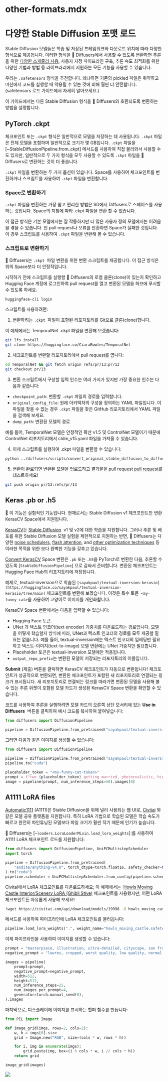 # other-formats.mdx

<!--Copyright 2023 The HuggingFace Team. All rights reserved.

Licensed under the Apache License, Version 2.0 (the "License"); you may not use this file except in compliance with
the License. You may obtain a copy of the License at

http://www.apache.org/licenses/LICENSE-2.0

Unless required by applicable law or agreed to in writing, software distributed under the License is distributed on
an "AS IS" BASIS, WITHOUT WARRANTIES OR CONDITIONS OF ANY KIND, either express or implied. See the License for the
specific language governing permissions and limitations under the License.
-->

# 다양한 Stable Diffusion 포맷 로드

Stable Diffusion 모델들은 학습 및 저장된 프레임워크와 다운로드 위치에 따라 다양한 형식으로 제공됩니다. 이러한 형식을 🤗 Diffusers에서 사용할 수 있도록 변환하면 추론을 위한 [다양한 스케줄러 사용](schedulers), 사용자 지정 파이프라인 구축, 추론 속도 최적화를 위한 다양한 기법과 방법 등 라이브러리에서 지원하는 모든 기능을 사용할 수 있습니다.

<Tip>

우리는 `.safetensors` 형식을 추천합니다. 왜냐하면 기존의 pickled 파일은 취약하고 머신에서 코드를 실행할 때 악용될 수 있는 것에 비해 훨씬 더 안전합니다. (safetensors 로드 가이드에서 자세히 알아보세요.)

</Tip>

이 가이드에서는 다른 Stable Diffusion 형식을 🤗 Diffusers와 호환되도록 변환하는 방법을 설명합니다.

## PyTorch .ckpt

체크포인트 또는 `.ckpt` 형식은 일반적으로 모델을 저장하는 데 사용됩니다. `.ckpt` 파일은 전체 모델을 포함하며 일반적으로 크기가 몇 GB입니다. `.ckpt` 파일을 [~StableDiffusionPipeline.from_ckpt] 메서드를 사용하여 직접 불러와서 사용할 수도 있지만, 일반적으로 두 가지 형식을 모두 사용할 수 있도록 `.ckpt` 파일을 🤗 Diffusers로 변환하는 것이 더 좋습니다.

`.ckpt` 파일을 변환하는 두 가지 옵션이 있습니다. Space를 사용하여 체크포인트를 변환하거나 스크립트를 사용하여 `.ckpt` 파일을 변환합니다.

### Space로 변환하기

`.ckpt` 파일을 변환하는 가장 쉽고 편리한 방법은 SD에서 Diffusers로 스페이스를 사용하는 것입니다. Space의 지침에 따라 .ckpt 파일을 변환 할 수 있습니다.

이 접근 방식은 기본 모델에서는 잘 작동하지만 더 많은 사용자 정의 모델에서는 어려움을 겪을 수 있습니다. 빈 pull request나 오류를 반환하면 Space가 실패한 것입니다.
이 경우 스크립트를 사용하여 `.ckpt` 파일을 변환해 볼 수 있습니다.

### 스크립트로 변환하기

🤗 Diffusers는 `.ckpt`  파일 변환을 위한 변환 스크립트를 제공합니다. 이 접근 방식은 위의 Space보다 더 안정적입니다.

시작하기 전에 스크립트를 실행할 🤗 Diffusers의 로컬 클론(clone)이 있는지 확인하고 Hugging Face 계정에 로그인하여 pull request를 열고 변환된 모델을 허브에 푸시할 수 있도록 하세요.

```bash
huggingface-cli login
```

스크립트를 사용하려면:

1. 변환하려는 `.ckpt`  파일이 포함된 리포지토리를 Git으로 클론(clone)합니다.

이 예제에서는 TemporalNet .ckpt 파일을 변환해 보겠습니다:

```bash
git lfs install
git clone https://huggingface.co/CiaraRowles/TemporalNet
```

2. 체크포인트를 변환할 리포지토리에서 pull request를 엽니다:

```bash
cd TemporalNet && git fetch origin refs/pr/13:pr/13
git checkout pr/13
```

3. 변환 스크립트에서 구성할 입력 인수는 여러 가지가 있지만 가장 중요한 인수는 다음과 같습니다:

- `checkpoint_path`: 변환할 `.ckpt` 파일의 경로를 입력합니다.
- `original_config_file`: 원래 아키텍처의 구성을 정의하는 YAML 파일입니다. 이 파일을 찾을 수 없는 경우 `.ckpt` 파일을 찾은 GitHub 리포지토리에서 YAML 파일을 검색해 보세요.
- `dump_path`: 변환된 모델의 경로

예를 들어, TemporalNet 모델은 안정적인 확산 v1.5 및 ControlNet 모델이기 때문에 ControlNet 리포지토리에서 cldm_v15.yaml 파일을 가져올 수 있습니다.

4. 이제 스크립트를 실행하여 .ckpt 파일을 변환할 수 있습니다:

```bash
python ../diffusers/scripts/convert_original_stable_diffusion_to_diffusers.py --checkpoint_path temporalnetv3.ckpt --original_config_file cldm_v15.yaml --dump_path ./ --controlnet
```

5. 변환이 완료되면 변환된 모델을 업로드하고 결과물을 pull request [pull request](https://huggingface.co/CiaraRowles/TemporalNet/discussions/13)를 테스트하세요!

```bash
git push origin pr/13:refs/pr/13
```

## **Keras .pb or .h5**

🧪 이 기능은 실험적인 기능입니다. 현재로서는 Stable Diffusion v1 체크포인트만 변환 KerasCV Space에서 지원됩니다.

[KerasCV](https://keras.io/keras_cv/)는 [Stable Diffusion](https://github.com/keras-team/keras-cv/blob/master/keras_cv/models/stable_diffusion)  v1 및 v2에 대한 학습을 지원합니다. 그러나 추론 및 배포를 위한 Stable Diffusion 모델 실험을 제한적으로 지원하는 반면, 🤗 Diffusers는 다양한 [noise schedulers](https://huggingface.co/docs/diffusers/using-diffusers/schedulers), [flash attention](https://huggingface.co/docs/diffusers/optimization/xformers), and [other optimization techniques](https://huggingface.co/docs/diffusers/optimization/fp16) 등 이러한 목적을 위한 보다 완벽한 기능을 갖추고 있습니다.

[Convert KerasCV](https://huggingface.co/spaces/sayakpaul/convert-kerascv-sd-diffusers) Space 변환은 `.pb` 또는 `.h5`을 PyTorch로 변환한 다음, 추론할 수 있도록 [`StableDiffusionPipeline`] 으로 감싸서 준비합니다. 변환된 체크포인트는 Hugging Face Hub의 리포지토리에 저장됩니다.

예제로, textual-inversion으로 학습된 `[sayakpaul/textual-inversion-kerasio](https://huggingface.co/sayakpaul/textual-inversion-kerasio/tree/main)` 체크포인트를 변환해 보겠습니다. 이것은 특수 토큰  `<my-funny-cat>`을 사용하여 고양이로 이미지를 개인화합니다.

KerasCV Space 변환에서는 다음을 입력할 수 있습니다:

- Hugging Face 토큰.
- UNet 과 텍스트 인코더(text encoder) 가중치를 다운로드하는 경로입니다. 모델을 어떻게 학습할지 방식에 따라, UNet과 텍스트 인코더의 경로를 모두 제공할 필요는 없습니다. 예를 들어, textual-inversion에는 텍스트 인코더의 임베딩만 필요하고 텍스트-이미지(text-to-image) 모델 변환에는 UNet 가중치만 필요합니다.
- Placeholder 토큰은 textual-inversion 모델에만 적용됩니다.
- `output_repo_prefix`는 변환된 모델이 저장되는 리포지토리의 이름입니다.

**Submit** (제출) 버튼을 클릭하면 KerasCV 체크포인트가 자동으로 변환됩니다! 체크포인트가 성공적으로 변환되면, 변환된 체크포인트가 포함된 새 리포지토리로 연결되는 링크가 표시됩니다. 새 리포지토리로 연결되는 링크를 따라가면 변환된 모델을 사용해 볼 수 있는 추론 위젯이 포함된 모델 카드가 생성된 KerasCV Space 변환을 확인할 수 있습니다.

코드를 사용하여 추론을 실행하려면 모델 카드의 오른쪽 상단 모서리에 있는 **Use in Diffusers**  버튼을 클릭하여 예시 코드를 복사하여 붙여넣습니다:

```py
from diffusers import DiffusionPipeline

pipeline = DiffusionPipeline.from_pretrained("sayakpaul/textual-inversion-cat-kerascv_sd_diffusers_pipeline")
```

그러면 다음과 같은 이미지를 생성할 수 있습니다:

```py
from diffusers import DiffusionPipeline

pipeline = DiffusionPipeline.from_pretrained("sayakpaul/textual-inversion-cat-kerascv_sd_diffusers_pipeline")
pipeline.to("cuda")

placeholder_token = "<my-funny-cat-token>"
prompt = f"two {placeholder_token} getting married, photorealistic, high quality"
image = pipeline(prompt, num_inference_steps=50).images[0]
```

## **A1111 LoRA files**

[Automatic1111](https://github.com/AUTOMATIC1111/stable-diffusion-webui) (A1111)은 Stable Diffusion을 위해 널리 사용되는 웹 UI로, [Civitai](https://civitai.com/) 와 같은 모델 공유 플랫폼을 지원합니다. 특히 LoRA 기법으로 학습된 모델은 학습 속도가 빠르고 완전히 파인튜닝된 모델보다 파일 크기가 훨씬 작기 때문에 인기가 높습니다.

🤗 Diffusers는 [`~loaders.LoraLoaderMixin.load_lora_weights`]:를 사용하여 A1111 LoRA 체크포인트 로드를 지원합니다:

```py
from diffusers import DiffusionPipeline, UniPCMultistepScheduler
import torch

pipeline = DiffusionPipeline.from_pretrained(
    "andite/anything-v4.0", torch_dtype=torch.float16, safety_checker=None
).to("cuda")
pipeline.scheduler = UniPCMultistepScheduler.from_config(pipeline.scheduler.config)
```

Civitai에서 LoRA 체크포인트를 다운로드하세요; 이 예제에서는  [Howls Moving Castle,Interior/Scenery LoRA (Ghibli Stlye)](https://civitai.com/models/14605?modelVersionId=19998) 체크포인트를 사용했지만, 어떤 LoRA 체크포인트든 자유롭게 사용해 보세요!

```bash
!wget https://civitai.com/api/download/models/19998 -O howls_moving_castle.safetensors
```

메서드를 사용하여 파이프라인에 LoRA 체크포인트를 불러옵니다:

```py
pipeline.load_lora_weights(".", weight_name="howls_moving_castle.safetensors")
```

이제 파이프라인을 사용하여 이미지를 생성할 수 있습니다:

```py
prompt = "masterpiece, illustration, ultra-detailed, cityscape, san francisco, golden gate bridge, california, bay area, in the snow, beautiful detailed starry sky"
negative_prompt = "lowres, cropped, worst quality, low quality, normal quality, artifacts, signature, watermark, username, blurry, more than one bridge, bad architecture"

images = pipeline(
    prompt=prompt,
    negative_prompt=negative_prompt,
    width=512,
    height=512,
    num_inference_steps=25,
    num_images_per_prompt=4,
    generator=torch.manual_seed(0),
).images
```

마지막으로, 디스플레이에 이미지를 표시하는 헬퍼 함수를 만듭니다:

```py
from PIL import Image

def image_grid(imgs, rows=2, cols=2):
    w, h = imgs[0].size
    grid = Image.new("RGB", size=(cols * w, rows * h))

    for i, img in enumerate(imgs):
        grid.paste(img, box=(i % cols * w, i // cols * h))
    return grid

image_grid(images)
```

<div class="flex justify-center">
  <img src="https://huggingface.co/datasets/huggingface/documentation-images/resolve/main/diffusers/a1111-lora-sf.png" />
</div>
